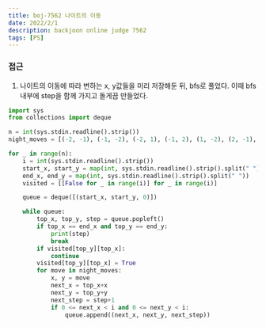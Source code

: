 ```yaml
---
title: boj-7562 나이트의 이동
date: 2022/2/1
description: backjoon online judge 7562
tags: [PS]
---
```


### 접근
1. 나이트의 이동에 따라 변하는 x, y값들을 미리 저장해둔 뒤, bfs로 풀었다. 이때 bfs내부에 step을 함께 가지고 돌게끔 만들었다.
```python
import sys
from collections import deque

n = int(sys.stdin.readline().strip())
night_moves = [(-2, -1), (-1, -2), (-2, 1), (-1, 2), (1, -2), (2, -1), (1, 2), (2, 1)]

for _ in range(n):
    i = int(sys.stdin.readline().strip())
    start_x, start_y = map(int, sys.stdin.readline().strip().split(" "))
    end_x, end_y = map(int, sys.stdin.readline().strip().split(" "))
    visited = [[False for _ in range(i)] for _ in range(i)]

    queue = deque([(start_x, start_y, 0)])

    while queue:
        top_x, top_y, step = queue.popleft()
        if top_x == end_x and top_y == end_y:
            print(step)
            break
        if visited[top_y][top_x]:
            continue
        visited[top_y][top_x] = True
        for move in night_moves:
            x, y = move
            next_x = top_x+x
            next_y = top_y+y
            next_step = step+1
            if 0 <= next_x < i and 0 <= next_y < i:
                queue.append((next_x, next_y, next_step))
```
